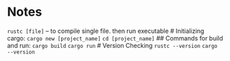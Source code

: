 # Notes
`rustc [file]` -- to compile single file. then run executable
# Initializing cargo: 
`cargo new [project_name]`
`cd [project_name]`
## Commands for build and run: 
`cargo build`
`cargo run`
# Version Checking
`rustc --version`
`cargo --version`